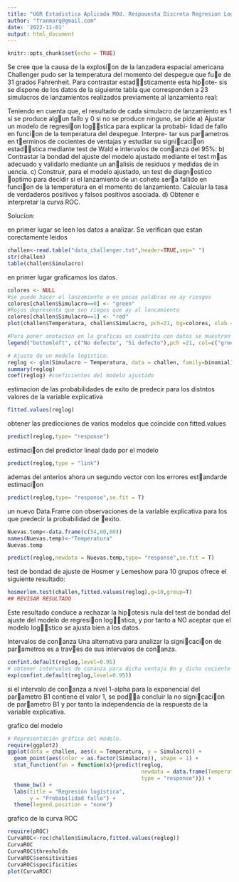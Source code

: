---
title: "UGR Estadistica Aplicada MOd. Respouesta Discreta Regresion Logistica Ejer1"
author: "franmarq@gmail.com"
date: '2022-11-01'
output: html_document
---

```{r setup, include=FALSE}
knitr::opts_chunk$set(echo = TRUE)
```

Se cree que la causa de la explosion de la lanzadera espacial americana
Challenger pudo ser la temperatura del momento del despegue que fue
de 31 grados Fahrenheit. Para contrastar estadsticamente esta hipote-
sis se dispone de los datos de la siguiente tabla que corresponden a 23
simulacros de lanzamientos realizados previamente al lanzamiento real:

Teniendo en cuenta que, el resultado de cada simulacro de lanzamiento
es 1 si se produce algun fallo y 0 si no se produce ninguno, se pide
a) Ajustar un modelo de regresion logstica para explicar la probabi-
lidad de fallo en funcion de la temperatura del despegue. Interpre-
tar sus parametros en terminos de cocientes de ventajas y estudiar
su signicacion estadstica mediante test de Wald e intervalos de
conanza del 95%:
b) Contrastar la bondad del ajuste del modelo ajustado mediante el
test mas adecuado y validarlo mediante un analisis de residuos y
medidas de in
uencia.
c) Construir, para el modelo ajustado, un test de diagnostico optimo
para decidir si el lanzamiento de un cohete sera fallido en funcion
de la temperatura en el momento de lanzamiento. Calcular la tasa
de verdaderos positivos y falsos positivos asociada.
d) Obtener e interpretar la curva ROC.

Solucion:

en primer lugar se leen los datos a analizar. Se verifican que estan corectamente leidos

```{r data}
challen<-read.table("data_challenger.txt",header=TRUE,sep=" ")
str(challen)
table(challen$Simulacro)
```

en primer lugar graficamos los datos.

```{r plot1}
colores <- NULL
#se puede hacer el lanzamiento o en pocas palabras no ay riesgos 
colores[challen$Simulacro==0] <- "green"
#Rojos depresenta que son riegos que ay al lancamiento
colores[challen$Simulacro==1] <- "red"
plot(challen$Temperatura, challen$Simulacro, pch=21, bg=colores, xlab = "Temperatura", ylab = "fallo")

#Para poner anotacion en la graficas un cuadrito con datos se muestran abajo a la izquierda 
legend("bottomleft", c("No defecto", "Si defecto"),pch =21, col=c("green","red") )

```




```{r reglog}
# Ajuste de un modelo logístico.
reglog <- glm(Simulacro ~ Temperatura, data = challen, family=binomial)
summary(reglog)
coef(reglog) #coeficientes del modelo ajustado
```

estimacion de las probabilidades de exito de predecir para los distntos valores de la variable explicativa
```{r fittedval}
fitted.values(reglog)
```

obtener las predicciones de varios modelos que coincide con fitted.values
```{r preditval}
predict(reglog,type= "response")

```



estimacion del predictor lineal dado por el modelo
```{r predmod}
predict(reglog,type = "link")
```

ademas del anterios ahora un segundo vector con los errores estandarde estimacion

```{r predmod2}
predict(reglog,type= "response",se.fit = T)
```

un nuevo Data.Frame con observaciones de la variable
explicativa para los que predecir la probabilidad de exito.

```{r predictnew}
Nuevas.temp<-data.frame(c(54,60,80))
names(Nuevas.temp)<-"Temperatura"
Nuevas.temp

predict(reglog,newdata = Nuevas.temp,type= "response",se.fit = T)


```

test de bondad de ajuste de Hosmer y Lemeshow para 10 grupos ofrece el siguiente resultado:

```{r testbondad}
hosmerlem.test(challen,fitted.values(reglog),g=10,group=T)
## REVISAR RESULTADO
```
Este resultado conduce a rechazar la hipotesis nula del test de bondad
del ajuste del modelo de regresion logstica, y por tanto a NO aceptar que el
modelo logstico se ajusta bien a los datos.

Intervalos de conanza
Una alternativa para analizar la signicacion
de parametros es a traves de sus intervalos de conanza.

```{r intconf}
confint.default(reglog,level=0.95)
# obtener intervalos de conanza para dicha ventaja Bo y dicho cociente de ventajas B1:
exp(confint.default(reglog,level=0.95))
```
si el intervalo de conanza a nivel 1-alpha para la exponencial
del parametro B1 contiene el valor 1, se poda concluir la no signicacion de
parametro B1 y por tanto la independencia de la respuesta de la variable
explicativa.


grafico del modelo

```{r plotreglog}
# Representación gráfica del modelo.
require(ggplot2)
ggplot(data = challen, aes(x = Temperatura, y = Simulacro)) +
  geom_point(aes(color = as.factor(Simulacro)), shape = 1) + 
  stat_function(fun = function(x){predict(reglog,
                                          newdata = data.frame(Temperatura = x),
                                          type = "response")}) +
  theme_bw() +
  labs(title = "Regresión logística",
       y = "Probabilidad fallo") +
  theme(legend.position = "none")

```

grafico de la curva ROC

```{r curvaROC}
require(pROC)
CurvaROC<-roc(challen$Simulacro,fitted.values(reglog))
CurvaROC
CurvaROC$thresholds
CurvaROC$sensitivities
CurvaROC$specificities
plot(CurvaROC)
```
